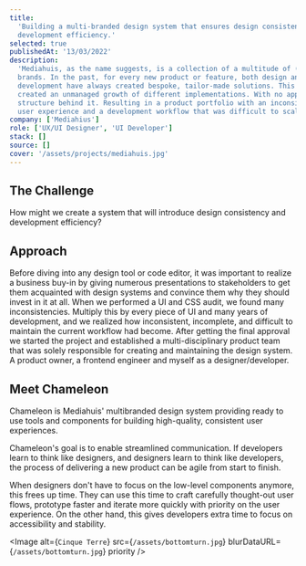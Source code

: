 ```yaml
---
title:
  'Building a multi-branded design system that ensures design consistency and
  development efficiency.'
selected: true
publishedAt: '13/03/2022'
description:
  'Mediahuis, as the name suggests, is a collection of a multitude of (media)
  brands. In the past, for every new product or feature, both design and
  development have always created bespoke, tailor-made solutions. This practice
  created an unmanaged growth of different implementations. With no apparent
  structure behind it. Resulting in a product portfolio with an inconsistent
  user experience and a development workflow that was difficult to scale.'
company: ['Mediahius']
role: ['UX/UI Designer', 'UI Developer']
stack: []
source: []
cover: '/assets/projects/mediahuis.jpg'
---
```


## The Challenge

How might we create a system that will introduce design consistency and
development efficiency?

## Approach

Before diving into any design tool or code editor, it was important to realize a
business buy-in by giving numerous presentations to stakeholders to get them
acquainted with design systems and convince them why they should invest in it at
all. When we performed a UI and CSS audit, we found many inconsistencies.
Multiply this by every piece of UI and many years of development, and we
realized how inconsistent, incomplete, and difficult to maintain the current
workflow had become. After getting the final approval we started the project and
established a multi-disciplinary product team that was solely responsible for
creating and maintaining the design system. A product owner, a frontend engineer
and myself as a designer/developer.

## Meet Chameleon

Chameleon is Mediahuis' multibranded design system providing ready to use tools
and components for building high-quality, consistent user experiences.

Chameleon's goal is to enable streamlined communication. If developers learn to
think like designers, and designers learn to think like developers, the process
of delivering a new product can be agile from start to finish.

When designers don't have to focus on the low-level components anymore, this
frees up time. They can use this time to craft carefully thought-out user flows,
prototype faster and iterate more quickly with priority on the user experience.
On the other hand, this gives developers extra time to focus on accessibility
and stability.

<Image
  alt={`Cinque Terre`}
  src={`/assets/bottomturn.jpg`}
  blurDataURL={`/assets/bottomturn.jpg`}
  priority
/>
